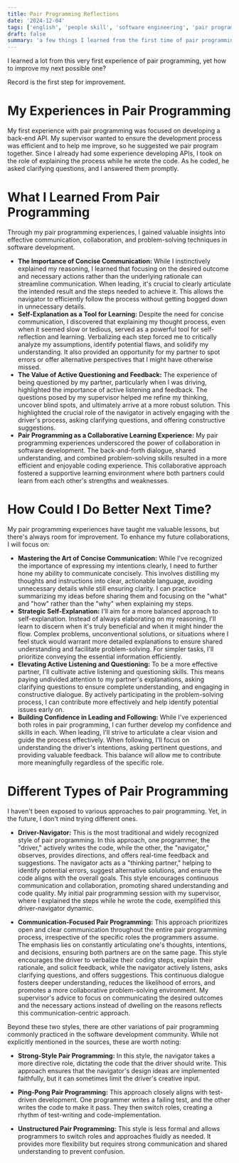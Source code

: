 ```yaml
---
title: Pair Programming Reflections
date: '2024-12-04'
tags: ['english', 'people skill', 'software engineering', 'pair programming']
draft: false
summary: 'a few things I learned from the first time of pair programming at work'
---
```


I learned a lot from this very first experience of pair programming, yet how to improve my next possible one?

Record is the first step for improvement.

# My Experiences in Pair Programming

My first experience with pair programming was focused on developing a back-end API. My supervisor wanted to ensure the development process was efficient and to help me improve, so he suggested we pair program together. Since I already had some experience developing APIs, I took on the role of explaining the process while he wrote the code. As he coded, he asked clarifying questions, and I answered them promptly.

# What I Learned From Pair Programming

Through my pair programming experiences, I gained valuable insights into effective communication, collaboration, and problem-solving techniques in software development.

- **The Importance of Concise Communication:** While I instinctively explained my reasoning, I learned that focusing on the desired outcome and necessary actions rather than the underlying rationale can streamline communication. When leading, it's crucial to clearly articulate the intended result and the steps needed to achieve it. This allows the navigator to efficiently follow the process without getting bogged down in unnecessary details.
- **Self-Explanation as a Tool for Learning:** Despite the need for concise communication, I discovered that explaining my thought process, even when it seemed slow or tedious, served as a powerful tool for self-reflection and learning. Verbalizing each step forced me to critically analyze my assumptions, identify potential flaws, and solidify my understanding. It also provided an opportunity for my partner to spot errors or offer alternative perspectives that I might have otherwise missed.
- **The Value of Active Questioning and Feedback:** The experience of being questioned by my partner, particularly when I was driving, highlighted the importance of active listening and feedback. The questions posed by my supervisor helped me refine my thinking, uncover blind spots, and ultimately arrive at a more robust solution. This highlighted the crucial role of the navigator in actively engaging with the driver's process, asking clarifying questions, and offering constructive suggestions.
- **Pair Programming as a Collaborative Learning Experience:** My pair programming experiences underscored the power of collaboration in software development. The back-and-forth dialogue, shared understanding, and combined problem-solving skills resulted in a more efficient and enjoyable coding experience. This collaborative approach fostered a supportive learning environment where both partners could learn from each other's strengths and weaknesses.

# How Could I Do Better Next Time?

My pair programming experiences have taught me valuable lessons, but there's always room for improvement. To enhance my future collaborations, I will focus on:

- **Mastering the Art of Concise Communication:** While I've recognized the importance of expressing my intentions clearly, I need to further hone my ability to communicate concisely. This involves distilling my thoughts and instructions into clear, actionable language, avoiding unnecessary details while still ensuring clarity. I can practice summarizing my ideas before sharing them and focusing on the "what" and "how" rather than the "why" when explaining my steps.
- **Strategic Self-Explanation:** I'll aim for a more balanced approach to self-explanation. Instead of always elaborating on my reasoning, I'll learn to discern when it's truly beneficial and when it might hinder the flow. Complex problems, unconventional solutions, or situations where I feel stuck would warrant more detailed explanations to ensure shared understanding and facilitate problem-solving. For simpler tasks, I'll prioritize conveying the essential information efficiently.
- **Elevating Active Listening and Questioning:** To be a more effective partner, I'll cultivate active listening and questioning skills. This means paying undivided attention to my partner's explanations, asking clarifying questions to ensure complete understanding, and engaging in constructive dialogue. By actively participating in the problem-solving process, I can contribute more effectively and help identify potential issues early on.
- **Building Confidence in Leading and Following:** While I've experienced both roles in pair programming, I can further develop my confidence and skills in each. When leading, I'll strive to articulate a clear vision and guide the process effectively. When following, I'll focus on understanding the driver's intentions, asking pertinent questions, and providing valuable feedback. This balance will allow me to contribute more meaningfully regardless of the specific role.

# Different Types of Pair Programming

I haven't been exposed to various approaches to pair programming. Yet, in the future, I don't mind trying different ones.

- **Driver-Navigator:** This is the most traditional and widely recognized style of pair programming. In this approach, one programmer, the "driver," actively writes the code, while the other, the "navigator," observes, provides directions, and offers real-time feedback and suggestions. The navigator acts as a "thinking partner," helping to identify potential errors, suggest alternative solutions, and ensure the code aligns with the overall goals. This style encourages continuous communication and collaboration, promoting shared understanding and code quality. My initial pair programming session with my supervisor, where I explained the steps while he wrote the code, exemplified this driver-navigator dynamic.

- **Communication-Focused Pair Programming:** This approach prioritizes open and clear communication throughout the entire pair programming process, irrespective of the specific roles the programmers assume. The emphasis lies on constantly articulating one's thoughts, intentions, and decisions, ensuring both partners are on the same page. This style encourages the driver to verbalize their coding steps, explain their rationale, and solicit feedback, while the navigator actively listens, asks clarifying questions, and offers suggestions. This continuous dialogue fosters deeper understanding, reduces the likelihood of errors, and promotes a more collaborative problem-solving environment. My supervisor's advice to focus on communicating the desired outcomes and the necessary actions instead of dwelling on the reasons reflects this communication-centric approach.

Beyond these two styles, there are other variations of pair programming commonly practiced in the software development community. While not explicitly mentioned in the sources, these are worth noting:

- **Strong-Style Pair Programming:** In this style, the navigator takes a more directive role, dictating the code that the driver should write. This approach ensures that the navigator's design ideas are implemented faithfully, but it can sometimes limit the driver's creative input.

- **Ping-Pong Pair Programming:** This approach closely aligns with test-driven development. One programmer writes a failing test, and the other writes the code to make it pass. They then switch roles, creating a rhythm of test-writing and code-implementation.

- **Unstructured Pair Programming:** This style is less formal and allows programmers to switch roles and approaches fluidly as needed. It provides more flexibility but requires strong communication and shared understanding to prevent confusion.
